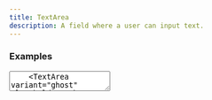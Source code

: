 ```yaml
---
title: TextArea
description: A field where a user can input text.
---
```


### Examples

<Preview>
  <Flex
    css={{
      flexDirection: "column",
      gap: "$md"
    }}
  >  
    <TextArea placeholder="Default textarea" />
    <TextArea variant="ghost" placeholder="Ghost textarea" />
  </Flex>
</Preview>

```tsx outline=true
import { TextArea } from "@styple/design-system";

<Flex
  css={{
    flexDirection: "column",
    gap: "$md"
  }}
>  
  <TextArea placeholder="Default textarea" />
  <TextArea variant="ghost" placeholder="Ghost textarea" />
</Flex>
```

### API Reference

#### TextArea

A styled component. With Props: 

<Table>
  <Thead>
    <Tr>
      <Th>Prop</Th>
      <Td>Type</Td>
      <Td>Default</Td>
      <Td>Explanation</Td>
    </Tr>
  </Thead>
  <Tbody>
    <Tr>
      <Th>
        <Code>variant</Code>
      </Th>
      <Td>
        <Code color="normal">"ghost"</Code>
      </Td>
      <Td>-</Td>
      <Td><Text>Main variant.</Text></Td>
    </Tr>
    <Tr>
      <Th>
        <Code>state</Code>
      </Th>
      <Td>
        <Code color="normal">"valid" | "invalid"</Code>
      </Td>
      <Td>-</Td>
      <Td><Text>State variant.</Text></Td>
    </Tr>
  </Tbody>
</Table>